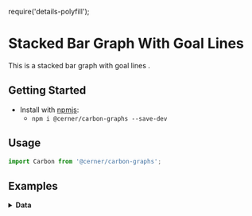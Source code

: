 require('details-polyfill');

# Stacked Bar Graph With Goal Lines
This is a stacked bar graph with goal lines .

## Getting Started

- Install with [npmjs](https://www.npmjs.com):
  - `npm i @cerner/carbon-graphs --save-dev`

## Usage
```jsx
import Carbon from '@cerner/carbon-graphs';
```
## Examples
<BarGraph />

<details>
<summary style={{fontSize: 24 }}>
<b>Data</b>
</summary>

### Graph Config object
<GraphConfig />

### Data object

#### Dataset 4
<DataObject1 />

#### Dataset 5
<DataObject2 />

#### Dataset 6
<DataObject3 />
</details>
